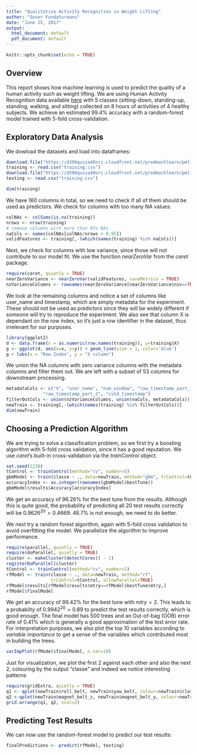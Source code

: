 ---
title: "Qualitative Activity Recognition in Weight Lifting"
author: "Sever Fundatureanu"
date: "June 25, 2017"
output:
  html_document: default
  pdf_document: default
---

```{r setup, include=FALSE}
knitr::opts_chunk$set(echo = TRUE)
```

## Overview

This report shows how machine learning is used to predict the quality of a human activity such as weight lifting. We are using Human Activity Recognition data available [here](http://groupware.les.inf.puc-rio.br/har) with 5 classes (sitting-down, standing-up, standing, walking, and sitting) collected on 8 hours of activities of 4 healthy subjects. We achieve an estimated 99.4% accuracy with a random-forest model trained with 5-fold cross-validation.

## Exploratory Data Analysis

We dowload the datasets and load into dataframes:
```{r echo=TRUE, cache=TRUE}
download.file("https://d396qusza40orc.cloudfront.net/predmachlearn/pml-training.csv", "training.csv")
training <- read.csv("training.csv")
download.file("https://d396qusza40orc.cloudfront.net/predmachlearn/pml-testing.csv", "testing.csv")
testing <- read.csv("training.csv")

dim(training)
```
We have 160 columns in total, so we need to check if all of them should be used as predictors. We check for columns with too many NA values:
```{r echo=TRUE, cache=TRUE}
colNAs <- colSums(is.na(training))
nrows <- nrow(training)
# remove columns with more than 95% NAs
naCols <- names(colNAs[colNAs/nrows > 0.95])
validFeatures <- training[,-(which(names(training) %in% naCols))]
```
Next, we check for columns with low variance, since those will not contribute to our model fit. We use the function *nearZeroVar* from the *caret* package.
```{r echo=TRUE}
require(caret, quietly = TRUE)
nearZeroVariance <- nearZeroVar(validFeatures, saveMetrics = TRUE)
nzVarianceColumns <- rownames(nearZeroVariance[nearZeroVariance$nzv==TRUE,])
```
We look at the remaining columns and notice a set of columns like user_name and timestamp, which are simply metadata for the experiment. These should not be used as predictors since they will be widely different if someone will try to reproduce the experiment. We also see that column X is dependant on the row index, so it's just a row identifier in the dataset, thus irrelevant for our purposes.

```{r echo=FALSE, cache=FALSE, fig.align="center", fig.height=3}
library(ggplot2)
d <- data.frame(x = as.numeric(row.names(training)), y=training$X)
g <- ggplot(d, aes(x=x, y=y)) + geom_line(size = 1, color='blue') 
g + labs(x = "Row Index", y = "X column")
```

We union the NA columns with zero variance columns with the metadata columns and filter them out. We are left with a subset of 53 columns for downstream processing.

```{r echo=TRUE}
metadataCols <- c("X", "user_name", "num_window", "raw_timestamp_part_1", 
              "raw_timestamp_part_2", "cvtd_timestamp")
filterOutCols <- union(nzVarianceColumns, union(naCols, metadataCols))
newTrain <- training[,-(which(names(training) %in% filterOutCols))]
dim(newTrain)
```

## Choosing a Prediction Algorithm

We are trying to solve a classification problem, so we first try a boosting algorithm with 5-fold cross validation, since it has a good reputation. We use *caret*'s built-in cross-validation via the *trainControl* object.
```{r echo=TRUE, cache=TRUE, eval=FALSE}
set.seed(1230)
tControl <- trainControl(method="cv", number=5)
gbmModel <- train(classe ~ ., data=newTrain, method="gbm", trControl=tControl, verbose<-FALSE)
accuracyIndex <- as.integer(rownames(gbmModel$bestTune))
gbmModel$results$Accuracy[accuracyIndex]
```

We get an accuracy of 96.26% for the best tune from the results. Although this is quite good, the probability of predicting all 20 test results correctly will be $0.9626^{20}=0.4669$. 46.7% is not enough, we need to do better.

We next try a random forest algorithm, again with 5-fold cross validation to avoid overfitting the model. We parallelize the algorithm to improve performance.

```{r echo=TRUE, cache=TRUE}
require(parallel, quietly = TRUE)
require(doParallel, quietly = TRUE)
cluster <- makeCluster(detectCores() - 1)
registerDoParallel(cluster)
tControl <- trainControl(method="cv", number=5)
rfModel <- train(classe ~ ., data=newTrain, method="rf", 
                 trControl=tControl, allowParallel=TRUE)
rfModel$results[rfModel$results$mtry==rfModel$bestTune$mtry,]
rfModel$finalModel
```

We get an accuracy of 99.42% for the best tune with $mtry=2$. This leads to a probabilty of $0.9942^{20}=0.89$ to predict the test results correctly, which is good enough. The final model has 500 trees and an Out-of-bag (OOB) error rate of 0.41% which is generally a good approximation of the test error rate. For interpretation purposes, we also plot the top 10 variables according to *variable importance* to get a sense of the variables which contributed most in building the trees.
```{r echo=TRUE, fig.align="center", fig.height=4}
varImpPlot(rfModel$finalModel, n.var=10)
```
Just for visualization, we plot the first 2 against each other and also the next 2, colouring by the output "classe" and indeed we notice interesting patterns

```{r echo=FALSE, fig.align="center"}
require(gridExtra, quietly = TRUE)
q1 <- qplot(newTrain$roll_belt, newTrain$yaw_belt, colour=newTrain$classe,  xlab="roll_belt", ylab="yaw_belt")
q2 <-qplot(newTrain$magnet_belt_z, newTrain$magnet_belt_y, colour=newTrain$classe,  xlab="magnet_belt_z", ylab="magnet_belt_y")
grid.arrange(q1, q2, ncol=2)
```

## Predicting Test Results

We can now use the random-forest model to predict our test results:

```{r echo=TRUE, eval=FALSE}
finalPredictions <- predict(rfModel, testing)
```

